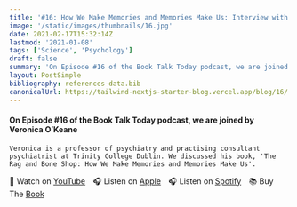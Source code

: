 ```yaml
---
title: '#16: How We Make Memories and Memories Make Us: Interview with Veronica OKeane'
image: '/static/images/thumbnails/16.jpg'
date: 2021-02-17T15:32:14Z
lastmod: '2021-01-08'
tags: ['Science', 'Psychology']
draft: false
summary: 'On Episode #16 of the Book Talk Today podcast, we are joined by Veronica OKeane. Veronica is a professor of psychiatry and practising consultant psychiatrist at Trinity College Dublin. We discussed his book, The Rag and Bone Shop: How We Make Memories and Memories Make Us.'
layout: PostSimple
bibliography: references-data.bib
canonicalUrl: https://tailwind-nextjs-starter-blog.vercel.app/blog/16/
---
```


#### On Episode #16 of the Book Talk Today podcast, we are joined by Veronica O’Keane

    Veronica is a professor of psychiatry and practising consultant psychiatrist at Trinity College Dublin. We discussed his book, 'The Rag and Bone Shop: How We Make Memories and Memories Make Us'.

🎥&nbsp;Watch on [YouTube]&emsp;🎧&nbsp;Listen on [Apple]&emsp;🎧&nbsp;Listen on [Spotify]&emsp;📚&nbsp;Buy The [Book]&emsp;

[youtube]: https://youtu.be/Bc9cdGwy-BM
[apple]: https://podcasts.apple.com/gb/podcast/how-we-make-memories-interview-with-veronica-okeane/id1525619296?i=1000509546884
[spotify]: https://open.spotify.com/episode/72AWxwiPuq0XF7lp4fYg35?si=_HSIGHZhRNWnwHdpOzhZCQ
[book]: https://amzn.to/3tnVcsA
